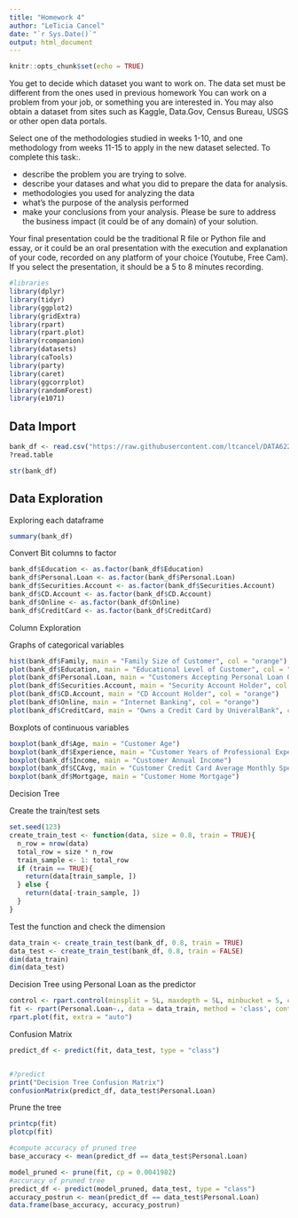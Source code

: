 ```yaml
---
title: "Homework 4"
author: "LeTicia Cancel"
date: "`r Sys.Date()`"
output: html_document
---
```


```r
knitr::opts_chunk$set(echo = TRUE)
```


You get to decide which dataset you want to work on. The data set must be different from the ones used in previous homework You can work on a problem from your job, or something you are interested in. You may also obtain a dataset from sites such as Kaggle, Data.Gov, Census Bureau, USGS or other open data portals. 

Select one of the methodologies studied in weeks 1-10, and one methodology from weeks 11-15 to apply in the new dataset selected. To complete this task:. 

- describe the problem you are trying to solve.
- describe your datases and what you did to prepare the data for analysis. 
- methodologies you used for analyzing the data
- what's the purpose of the analysis performed
- make your conclusions from your analysis. Please be sure to address the business impact (it could be of any domain) of your solution.

Your final presentation could be the traditional R file or Python file and essay, or it could be an oral presentation with the execution and explanation of your code, recorded on any platform of your choice (Youtube, Free Cam). If you select the presentation, it should be a 5 to 8 minutes recording. 


```r
#libraries
library(dplyr)
library(tidyr)
library(ggplot2)
library(gridExtra)
library(rpart)
library(rpart.plot)
library(rcompanion)
library(datasets)
library(caTools)
library(party)
library(caret)
library(ggcorrplot)
library(randomForest)
library(e1071)
```


## Data Import

```r
bank_df <- read.csv("https://raw.githubusercontent.com/ltcancel/DATA622/main/Homework4/Data/Bank_Personal_Loan_Modelling.csv")
?read.table

str(bank_df)
```

## Data Exploration

Exploring each dataframe

```r
summary(bank_df)
```

Convert Bit columns to factor

```r
bank_df$Education <- as.factor(bank_df$Education)
bank_df$Personal.Loan <- as.factor(bank_df$Personal.Loan)
bank_df$Securities.Account <- as.factor(bank_df$Securities.Account)
bank_df$CD.Account <- as.factor(bank_df$CD.Account)
bank_df$Online <- as.factor(bank_df$Online)
bank_df$CreditCard <- as.factor(bank_df$CreditCard)
```

Column Exploration

Graphs of categorical variables
```r
hist(bank_df$Family, main = "Family Size of Customer", col = "orange")
plot(bank_df$Education, main = "Educational Level of Customer", col = "orange")
plot(bank_df$Personal.Loan, main = "Customers Accepting Personal Loan Offer", col = "orange")
plot(bank_df$Securities.Account, main = "Security Account Holder", col = "orange")
plot(bank_df$CD.Account, main = "CD Account Holder", col = "orange")
plot(bank_df$Online, main = "Internet Banking", col = "orange")
plot(bank_df$CreditCard, main = "Owns a Credit Card by UniveralBank", col = "orange")

```

Boxplots of continuous variables

```r
boxplot(bank_df$Age, main = "Customer Age")
boxplot(bank_df$Experience, main = "Customer Years of Professional Experience")
boxplot(bank_df$Income, main = "Customer Annual Income")
boxplot(bank_df$CCAvg, main = "Customer Credit Card Average Monthly Spending")
boxplot(bank_df$Mortgage, main = "Customer Home Mortgage")

```

Decision Tree

Create the train/test sets
```r
set.seed(123)
create_train_test <- function(data, size = 0.8, train = TRUE){
  n_row = nrow(data)
  total_row = size * n_row
  train_sample <- 1: total_row
  if (train == TRUE){
    return(data[train_sample, ])
  } else {
    return(data[-train_sample, ])
  }
}
```


Test the function and check the dimension
```r
data_train <- create_train_test(bank_df, 0.8, train = TRUE)
data_test <- create_train_test(bank_df, 0.8, train = FALSE)
dim(data_train)
dim(data_test)
```

Decision Tree using Personal Loan as the predictor
```r
control <- rpart.control(minsplit = 5L, maxdepth = 5L, minbucket = 5, cp = 0.002, maxsurrogate = 4)
fit <- rpart(Personal.Loan~., data = data_train, method = 'class', control = control)
rpart.plot(fit, extra = "auto")
```






Confusion Matrix

```r
predict_df <- predict(fit, data_test, type = "class")


#?predict
print("Decision Tree Confusion Matrix")
confusionMatrix(predict_df, data_test$Personal.Loan)
```


Prune the tree

```r
printcp(fit)
plotcp(fit)
```


```r
#compute accuracy of pruned tree
base_accuracy <- mean(predict_df == data_test$Personal.Loan)
```


```r
model_pruned <- prune(fit, cp = 0.0041982)
#accuracy of pruned tree
predict_df <- predict(model_pruned, data_test, type = "class")
accuracy_postrun <- mean(predict_df == data_test$Personal.Loan)
data.frame(base_accuracy, accuracy_postrun)
```


